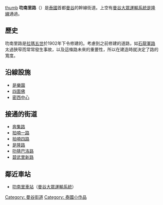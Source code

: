 {{Unreferenced|time=2021-12-29T09:07:51+00:00}}
[[file:Ratchadamri_Road_ถนนราชดำริ_(2021).jpg|thumb]]
{{maplink|frame=yes|frame-width=230|zoom=13|type=point|text=地图}}
{{portal box|泰國|公路}}
{{commons cat|Ratchadamri Road, Bangkok}}
'''叻南里路'''（{{thai|t=ถนนราชดำริ|phon=T̄hnn rāchdảri|r=Thanon Ratchadamri}}）是[[泰國|泰國]]首都[[曼谷|曼谷]]的幹線街道。上空有[[曼谷大眾運輸系統|曼谷大眾運輸系統]][[是隆線|是隆線]]通過。

==歷史==
叻南里路是[[拉瑪五世|拉瑪五世]]於1902年下令修建的。考慮到之前修建的道路，如[[石龍軍路|石龍軍路]]太過狹窄而常常發生事故，以及這條路未來的重要性，所以在建造時就決定了路的寬度。

==沿線設施==
*[[是樂園|是樂園]]
*[[四面佛|四面佛]]
*[[密西中心|密西中心]]

==接通的街道==
*[[奔集路|奔集路]]
*[[拍喃一路|拍喃一路]]
*[[拍喃四路|拍喃四路]]
*[[是隆路|是隆路]]
*[[叻猜巴洛路|叻猜巴洛路]]
*[[碧武里新路|碧武里新路]]

==鄰近車站==
*[[叻南里車站|叻南里車站]]（[[曼谷大眾運輸系統|曼谷大眾運輸系統]]）

{{Coord|13|44|22.7|N|100|32|21.8|E|type:landmark_region:TH|display=title}}
[[Category:_曼谷街道|Category: 曼谷街道]]
[[Category:_泰國小作品|Category: 泰國小作品]]